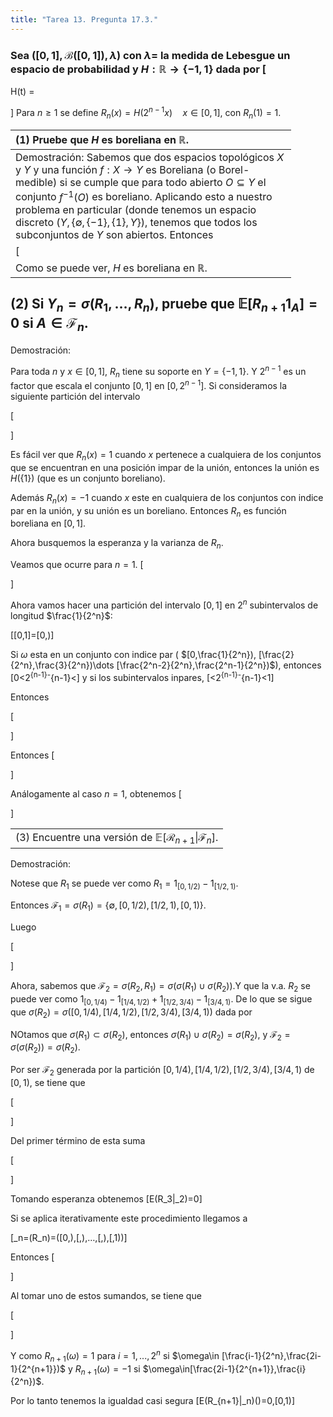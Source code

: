 ```yaml
---
title: "Tarea 13. Pregunta 17.3."
---
```


### Sea $([0,1],\mathscr{B}([0,1]), \lambda)$ con $\lambda =$ la medida de Lebesgue un espacio de probabilidad y $H: \mathbb{R} \to \{-1,1\}$ dada por \[   
H(t) = 
     \begin{cases}
       1 &\quad\text{Si } t - \lfloor t\rfloor \in [0,\frac{1}{2}).\\
       -1 &\quad\text{Si } t - \lfloor t\rfloor  \in [\frac{1}{2},1).\\ 
     \end{cases}
\] Para $n \geq 1$ se define $R_n(x) = H(2^{n-1}x) \quad x\in[0,1]$, con $R_n(1) = 1$.

---------------------------------------------------------------
(1) Pruebe que $H$ es boreliana en $\mathbb{R}$.
---------------------------------------------------------------
Demostración:
Sabemos que dos espacios topológicos $X$ y $Y$ y una función $f:X \to Y$ es Boreliana (o Borel-medible) si se cumple que para todo abierto $O \subseteq Y$ el conjunto $f^{-1}(O)$ es boreliano. Aplicando esto a nuestro problema en particular (donde tenemos un espacio discreto $(Y, \{\emptyset, \{-1\},\{1\},Y\}$), tenemos que todos los subconjuntos de $Y$ son abiertos. Entonces

\[\begin{split}
H(\emptyset) &=\emptyset\\\\
H(\{-1,1\}) &= \mathbb{R}\\\\
H(\{1\}) & =\{x\in\mathbb{R}: 0\leq x-\lfloor x\rfloor<1/2\}\\
&=\bigcup_{x\in\mathbb{Z}}[x,x+1/2)\\\\
H(\{-1\}) &= \bigcup_{x\in\mathbb{Z}}[x-1/2,x).
\end{split}\]

Como se puede ver, $H$ es boreliana en $\mathbb{R}$.

---------------------------------------------------------------
(2) Si $Y_n = \sigma(R_1,\dots,R_n)$, pruebe que $\mathbb{E}[R_{n+1}1_A] = 0$ si $A \in \mathscr{F}_n$.
---------------------------------------------------------------

Demostración:

Para toda $n$ y $x\in[0,1]$,  $R_n$ tiene su soporte en $Y=\{-1,1\}$. Y $2^{n-1}$ es un factor que escala el conjunto $[0,1]$ en $[0,2^{n-1}]$. Si consideramos la siguiente partición del intervalo 

\[
\begin{split}
[0,1]&=[0,\frac{1}{2^n})\cup[\frac{1}{2^n},\frac{2}{2^n})\cup[\frac{2}{2^n},\frac{3}{2^n})\cup...\cup[\frac{2^n-1}{2^n},1]\\
&=[0,\frac{1}{2^n})\cup[\frac{1}{2^n},\frac{2}{2^n})\cup[\frac{2}{2^n},\frac{3}{2^n})\cup...\cup[\frac{2^n-1}{2^n},1)\cup\{1\}
\end{split}
\]

Es fácil ver que $R_n(x)=1$ cuando $x$ pertenece a cualquiera de los conjuntos que se encuentran en una posición impar de la unión, entonces la unión es $H(\{1\})$ (que es un conjunto boreliano).

Además $R_n(x)=-1$ cuando $x$ este en cualquiera de los conjuntos con indice par en la unión, y su unión es un boreliano. Entonces $R_n$ es función boreliana en $[0,1]$.


Ahora busquemos la esperanza y la varianza de $R_n$. 

Veamos que ocurre para $n=1$. 
\[
\begin{split}
\mathbb{P}(R_1=1)&=\mathbb{P}(\{\omega\in[0,1]:R_1(\omega)=1\})\\\\
&=\lambda(\{\omega\in[0,1]:H(\omega)=1\})\\\\
&=\lambda\left(\left[0,\frac{1}{2}\right)\right)\\\\
&=\frac{1}{2}
\end{split}
\]

Entonces por complemento 
\[\mathbb{P}(R_1=-1)=\frac{1}{2}\]

Luego
\[\begin{split}
\mathbb{E}(R_1)&=1\mathbb{P}(R_1=1)+(-1)\mathbb{P}(R_1=-1)\\\\
&=1\frac{1}{2}+(-1)\frac{1}{2}\\\\
&=\frac{1}{2}-\frac{1}{2}=0
\end{split}\]

Y también tenemos que

\[\begin{split}
\mathbb{Var}(R_1)&=\mathbb{E}(R_1^2)\\\\
&=1^2\mathbb{P}(R_1=1)+(-1)^2\mathbb{P}(R_1=-1)\\\\
&=\frac{1}{2}+\frac{1}{2}\\\\
&=1
\end{split}\]


Para una $n \in \mathbb{N}$ tenemos 
\[
\begin{split}
\mathbb{P}(R_n=1)&=\lambda(\{\omega\in[0,1]:R_n(\omega)=1\})\\\\
&=\lambda(\{\omega\in[0,1]:H(\omega2^{n-1})=1\})
\end{split}
\]

Ahora vamos hacer una partición del intervalo $[0,1]$ en $2^n$ subintervalos de longitud $\frac{1}{2^n}$:

\[[0,1]=[0,\frac{1}{2^n})\cup[\frac{1}{2^n},\frac{2}{2^n})\cup[\frac{2}{2^n},\frac{3}{2^n})\cup...\cup[\frac{2^n-1}{2^n},1]\]

Si $\omega$ esta en un conjunto con indice par ( $[0,\frac{1}{2^n}), [\frac{2}{2^n},\frac{3}{2^n})\dots [\frac{2^n-2}{2^n},\frac{2^n-1}{2^n})$), entonces 
\[0<2^{n-1}\omega-\lfloor2^{n-1}\omega\rfloor<\frac{1}{2}\] y si los subintervalos inpares, 
\[\frac{1}{2}<2^{n-1}\omega-\lfloor2^{n-1}\omega\rfloor<1\]

Entonces

\[
\begin{split}
\lambda(\{\omega\in[0,1]:H(\omega2^{n-1})=1\})&= \lambda([0,\frac{1}{2^n}))+\lambda([\frac{2}{2^n},\frac{3}{2^n}))+...+\lambda([\frac{2^n-2}{2^n},\frac{2^n-1}{2^n})\\\\
&=\frac{2^n}{2}\frac{1}{2^n}\\\\
&=\frac{1}{2}
\end{split}
\]

Entonces 
\[\begin{split}
\mathbb{P}(R_n=1)&=\frac{1}{2}\\\\
\mathbb{P}(R_n=-1)&=1-\mathbb{P}(R_n=1)\\
&=\frac{1}{2}
\end{split}\]

Análogamente al caso $n=1$, obtenemos
\[\begin{split}
\mathbb{E}(R_n)&=0\\\\
Var(R_n)&=1
\end{split}\]


---------------------------------------------------------------
(3) Encuentre una versión de $\mathbb{E}[\mathscr{R}_{n+1}|\mathscr{F}_n]$.
---------------------------------------------------------------

Demostración:


Notese que $R_1$ se puede ver como $R_1=1_{[0,1/2)}-1_{[1/2,1)}$.

Entonces $\mathcal{F}_1=\sigma(R_1)=\{\emptyset,[0,1/2),[1/2,1),[0,1)\}$.

Luego

\[
\begin{split}
\mathbb{E}(R_2|\mathcal{F}1)&=\mathbb{E}(R_2|[0,1/2))1_{[0,1/2)}+\mathbb{E}(R_2|[1/2,1))1_{[1/2,1)}\\\\
&=\frac{1}{\lambda[0,1/2)}\int_0^{1/2}R_2d\mathbb{P}1_{[0,1/2)}+\frac{1}{\lambda[1/2,1)}\int{1/2}^{1}R_2d\mathbb{P}1_{[1/2,1)}\\\\
&=2\int_0^{1/2}R_2d\mathbb{P}1_{[0,1/2)}+2\int{1/2}^{1}R_2d\mathbb{P}1_{[1/2,1)}\\\\
&=2\left[\int_0^{1/4}R_2d\mathbb{P}+\int_{1/4}^{1/2}R_2d\mathbb{P}\right]1_{[0,1/2)}+2\left[\int_0^{1/4}R_2d\mathbb{P}+\int{1/4}^{1/2}R_2d\mathbb{P}\right]1_{[1/2,1)}\\\\
&=2\left[\int_0^{1/4}(1)d\mathbb{P}+\int_{1/4}^{1/2}(-1)d\mathbb{P}\right]1_{[0,1/2)}+2\left[\int_0^{1/4}(1)d\mathbb{P}+\int{1/4}^{1/2}(-1)d\mathbb{P}\right]1_{[1/2,1)}\\\\
&=2\left[\int_0^{1/4}d\mathbb{P}-\int_{1/4}^{1/2}d\mathbb{P}\right]1_{[0,1/2)}+2\left[\int_0^{1/4}d\mathbb{P}-\int{1/4}^{1/2}d\mathbb{P}\right]1_{[1/2,1)}\\\\
&=2\left[\lambda[0,1/4)-\lambda[1/4,1/2)\right]1_{[0,1/2)}+2\left[\lambda[1/2,3/4)-\lambda[3/4,1)\right]1_{[1/2,1)}\\\\
&=2\left[1/4-1/4\right]1_{[0,1/2)}+2\left[1/4-1/4\right]1_{[1/2,1)}\\\\
&=2[0]+2[0]\\\\
&=0
\end{split}
\]

Ahora, sabemos que $\mathcal{F}_2=\sigma(R_2,R_1)=\sigma\left(\sigma(R_1)\cup\sigma(R_2)\right)$.Y que la v.a. $R_2$ se puede ver como 
$1_{[0,1/4)}-1_{[1/4,1/2)}+1_{[1/2,3/4)}-1_{[3/4,1)}$.
De lo que se sigue que $\sigma(R_2)=\sigma([0,1/4),[1/4,1/2),[1/2,3/4),[3/4,1))$ dada por

\begin{equation*}
\begin{split}
\sigma(R_2)=&\{\emptyset,[0,1/4),[1/4,1/2),[1/2,3/4),[3/4,1),[0,1/2),[0,1/4)\cup[1/2,3/4),\\
&[0,1/4)\cup[3/4,1),[1/4,3/4),[1/4,1/2)\cup[3/4,1),[1/2,1), [0,3/4),\\
&[0,1/2)\cup[3/4,1),[0,1/4)\cup[1/2,1),[1/4,1),[0,1)\}
\end{split}
\end{equation*}

NOtamos que $\sigma(R_1)\subset\sigma(R_2)$, entonces $\sigma(R_1)\cup\sigma(R_2)=\sigma(R_2)$, y
$\mathcal{F}_2=\sigma\left(\sigma(R_2)\right)=\sigma(R_2)$.

Por ser $\mathcal{F}_2$ generada por la partición $[0,1/4),[1/4,1/2),[1/2,3/4),[3/4,1)$ de $[0,1)$, se tiene que

\[
\begin{split}
\mathbb{E}(R_3|\mathcal{F}2)&=\mathbb{E}(R_3|[0,\frac{1}{4}))1_{\left[0,\frac{1}{4}\right)}+\mathbb{E}(R_3|[\frac{1}{4},\frac{1}{2}))1_{[\frac{1}{4},\frac{1}{2})}+\mathbb{E}(R_3|[\frac{1}{2},\frac{3}{4}))1_{[\frac{1}{2},\frac{3}{4})}+\mathbb{E}(R_3|[\frac{3}{4},1))1_{[\frac{3}{4},1)}
\end{split}
\]

Del primer término de esta suma

\[
\begin{split}
\mathbb{E}(R_3|[0,\frac{1}{4}))1_{\left[0,\frac{1}{4}\right)}&=\frac{1}{\lambda[0,1/4)}\int_0^{1/4}R_3d\mathbb{P}1_{\left[0,\frac{1}{4}\right)}\\\\
&=4\left[\int_0^{1/8}R_3d\mathbb{P}+\int_{1/8}^{1/4}R_3d\mathbb{P}\right]1_{\left[0,\frac{1}{4}\right)}\\\\
&=4\left[\int_0^{1/8}d\mathbb{P}-\int_{1/8}^{1/4}d\mathbb{P}\right]1_{\left[0,\frac{1}{4}\right)}\\\\
&=4(\lambda[0,1/8)-\lambda[1/8,1/4))1_{\left[0,\frac{1}{4}\right)}\\\\
&=4(1/8-1/8)1_{\left[0,\frac{1}{4}\right)}\\\\
&=0
\end{split}
\]


Tomando esperanza obtenemos
\[E(R_3|\mathcal{F}_2)=0\]

Si se aplica iterativamente este procedimiento llegamos a

\[\mathcal{F}_n=\sigma(R_n)=\sigma\left([0,\frac{1}{2^n}),[\frac{1}{2^n},\frac{2}{2^n}),...,[\frac{2^n-2}{2^n},\frac{2^n-1}{2^n}),[\frac{2^n-1}{2^n},1)\right)\]

Entonces
\[
\begin{split}
\mathbb{E}(R_{n+1}|\mathcal{F}n)=\sum{i=1}^{2^n}\mathbb{E}(R_{n+1}|[\frac{i-1}{2^n},\frac{i}{2^n}))1_{[\frac{i-1}{2^n},\frac{i}{2^n})}
\end{split}
\]

Al tomar uno de estos sumandos, se tiene que

\[
\begin{split}
\mathbb{E}(R_{n+1}|[\frac{i-1}{2^n},\frac{i}{2^n}))1_{[\frac{i-1}{2^n},\frac{i}{2^n})}&=\frac{1}{\lambda[\frac{i-1}{2^n},\frac{i}{2^n})}\int{\frac{i-1}{2^n}}^{\frac{i}{2^n}}R_{n+1}d\mathbb{P}\\\\
&=2^n\left[\int_{\frac{i-1}{2^n}}^{\frac{2i-1}{2^{n+1}}}R_{n+1}d\mathbb{P}+\int_{\frac{2i-1}{2^{n+1}}}^{\frac{i}{2^n}}R_{n+1}d\mathbb{P}\right]1_{[\frac{i-1}{2^n},\frac{i}{2^n})}\\\\
&=2^n\left[\int_{\frac{i-1}{2^n}}^{\frac{2i-1}{2^{n+1}}}d\mathbb{P}-\int_{\frac{2i-1}{2^{n+1}}}^{\frac{i}{2^n}}d\mathbb{P}\right]1_{[\frac{i-1}{2^n},\frac{i}{2^n})}\\\\
&=2^n\left[\lambda[\frac{i-1}{2^n},\frac{2i-1}{2^{n+1}})-\lambda[\frac{2i-1}{2^{n+1}},\frac{i}{2^n})\right]1_{[\frac{i-1}{2^n},\frac{i}{2^n})}\\\\
&=2^n\left[\frac{1}{2^{n+1}}-\frac{1}{2^{n+1}}\right]1_{[\frac{i-1}{2^n},\frac{i}{2^n})}\\\\
&=0
\end{split}
\]

Y como $R_{n+1}(\omega)=1$ para $i=1,...,2^n$ si $\omega\in [\frac{i-1}{2^n},\frac{2i-1}{2^{n+1}})$ y $R_{n+1}(\omega)=-1$ si $\omega\in[\frac{2i-1}{2^{n+1}},\frac{i}{2^n})$. 

Por lo tanto tenemos la igualdad casi segura
\[E(R_{n+1}|\mathcal{F}_n)(\omega)=0,\hspace{.5cm}\forall\omega\in[0,1)\]
